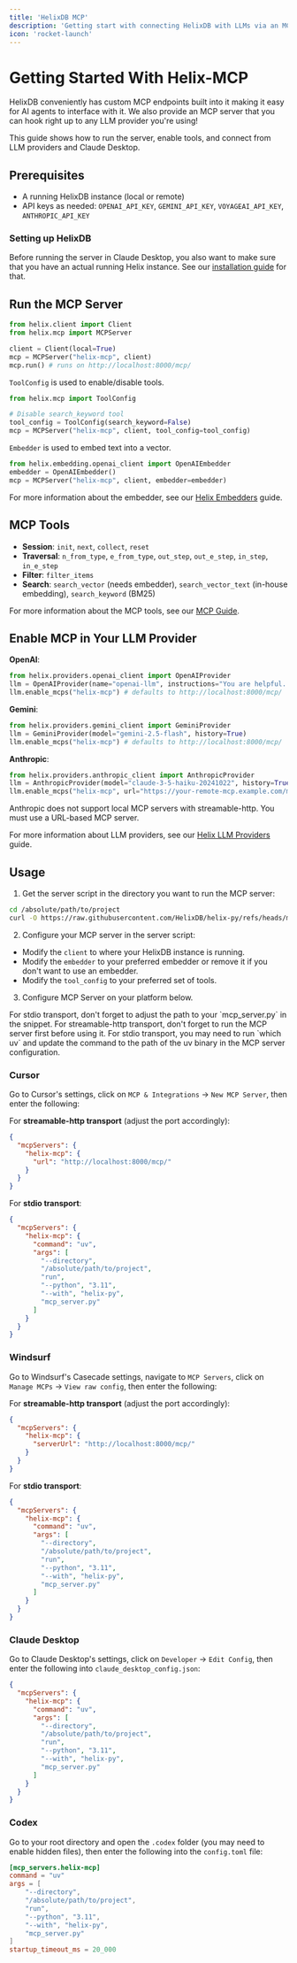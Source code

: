 ```yaml
---
title: 'HelixDB MCP'
description: 'Getting start with connecting HelixDB with LLMs via an MCP connection.'
icon: 'rocket-launch'
---
```


# Getting Started With Helix-MCP
HelixDB conveniently has custom MCP endpoints built into it making it easy for AI agents to interface
with it. We also provide an MCP server that you can hook right up to any LLM provider you're using!

This guide shows how to run the server, enable tools, and connect from LLM providers and Claude Desktop.

## Prerequisites
- A running HelixDB instance (local or remote)
- API keys as needed: `OPENAI_API_KEY`, `GEMINI_API_KEY`, `VOYAGEAI_API_KEY`, `ANTHROPIC_API_KEY`

### Setting up HelixDB
Before running the server in Claude Desktop, you also want to make sure that you have an actual running
Helix instance. See our [installation guide](../../documentation/getting-started/installation) for that.

## Run the MCP Server
```python
from helix.client import Client
from helix.mcp import MCPServer

client = Client(local=True)
mcp = MCPServer("helix-mcp", client)
mcp.run() # runs on http://localhost:8000/mcp/
```

`ToolConfig` is used to enable/disable tools.
```python
from helix.mcp import ToolConfig

# Disable search_keyword tool
tool_config = ToolConfig(search_keyword=False)
mcp = MCPServer("helix-mcp", client, tool_config=tool_config)
```

`Embedder` is used to embed text into a vector.
```python
from helix.embedding.openai_client import OpenAIEmbedder
embedder = OpenAIEmbedder()
mcp = MCPServer("helix-mcp", client, embedder=embedder)
```
For more information about the embedder, see our [Helix Embedders](/documentation/sdks/helix-py#embedders) guide.

## MCP Tools
- **Session**: `init`, `next`, `collect`, `reset`
- **Traversal**: `n_from_type`, `e_from_type`, `out_step`, `out_e_step`, `in_step`, `in_e_step`
- **Filter**: `filter_items`
- **Search**: `search_vector` (needs embedder), `search_vector_text` (in-house embedding), `search_keyword` (BM25)

For more information about the MCP tools, see our [MCP Guide](../../guides/mcp-guide).

## Enable MCP in Your LLM Provider
**OpenAI**:
```python
from helix.providers.openai_client import OpenAIProvider
llm = OpenAIProvider(name="openai-llm", instructions="You are helpful...", model="gpt-5-nano", history=True)
llm.enable_mcps("helix-mcp") # defaults to http://localhost:8000/mcp/
```

**Gemini**:
```python
from helix.providers.gemini_client import GeminiProvider
llm = GeminiProvider(model="gemini-2.5-flash", history=True)
llm.enable_mcps("helix-mcp") # defaults to http://localhost:8000/mcp/
```

**Anthropic**:
```python
from helix.providers.anthropic_client import AnthropicProvider
llm = AnthropicProvider(model="claude-3-5-haiku-20241022", history=True)
llm.enable_mcps("helix-mcp", url="https://your-remote-mcp.example.com/mcp/")
```
<Warning>Anthropic does not support local MCP servers with streamable-http. You must use a URL-based MCP server.</Warning>

For more information about LLM providers, see our [Helix LLM Providers](/documentation/sdks/helix-py#providers) guide.

## Usage
1) Get the server script in the directory you want to run the MCP server:
```bash
cd /absolute/path/to/project
curl -O https://raw.githubusercontent.com/HelixDB/helix-py/refs/heads/main/apps/mcp_server.py
```

2) Configure your MCP server in the server script:
- Modify the `client` to where your HelixDB instance is running.
- Modify the `embedder` to your preferred embedder or remove it if you don't want to use an embedder.
- Modify the `tool_config` to your preferred set of tools.

3) Configure MCP Server on your platform below.

<Note>
For stdio transport, don't forget to adjust the path to your `mcp_server.py` in the snippet.    
For streamable-http transport, don't forget to run the MCP server first before using it.
</Note>

<Warning>
For stdio transport, you may need to run `which uv` and update the command to the path of the uv binary in the MCP server configuration.
</Warning>

### Cursor
Go to Cursor's settings, click on `MCP & Integrations` -> `New MCP Server`, then enter the following:

For **streamable-http transport** (adjust the port accordingly):
```json
{
  "mcpServers": {
    "helix-mcp": {
      "url": "http://localhost:8000/mcp/"
    }
  }
}
```

For **stdio transport**:
```json
{
  "mcpServers": {
    "helix-mcp": {
      "command": "uv",
      "args": [
        "--directory",
        "/absolute/path/to/project",
        "run",
        "--python", "3.11",
        "--with", "helix-py",
        "mcp_server.py"
      ]
    }
  }
}
```

### Windsurf
Go to Windsurf's Casecade settings, navigate to `MCP Servers`, click on `Manage MCPs` -> `View raw config`, then enter the following:

For **streamable-http transport** (adjust the port accordingly):
```json
{
  "mcpServers": {
    "helix-mcp": {
      "serverUrl": "http://localhost:8000/mcp/"
    }
  }
}
```

For **stdio transport**:
```json
{
  "mcpServers": {
    "helix-mcp": {
      "command": "uv",
      "args": [
        "--directory",
        "/absolute/path/to/project",
        "run",
        "--python", "3.11",
        "--with", "helix-py",
        "mcp_server.py"
      ]
    }
  }
}
```

### Claude Desktop
Go to Claude Desktop's settings, click on `Developer` -> `Edit Config`, then enter the following into `claude_desktop_config.json`:

```json
{
  "mcpServers": {
    "helix-mcp": {
      "command": "uv",
      "args": [
        "--directory",
        "/absolute/path/to/project",
        "run",
        "--python", "3.11",
        "--with", "helix-py",
        "mcp_server.py"
      ]
    }
  }
}
```

### Codex
Go to your root directory and open the `.codex` folder (you may need to enable hidden files), then enter the following into the `config.toml` file:

```toml
[mcp_servers.helix-mcp]
command = "uv"
args = [
    "--directory",
    "/absolute/path/to/project",
    "run",
    "--python", "3.11",
    "--with", "helix-py",
    "mcp_server.py"
]
startup_timeout_ms = 20_000
```